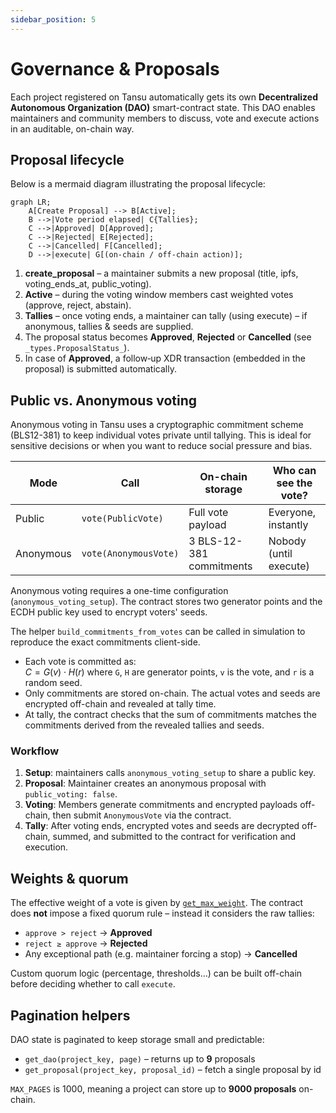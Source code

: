 ```yaml
---
sidebar_position: 5
---
```


# Governance & Proposals

Each project registered on Tansu automatically gets its own **Decentralized Autonomous Organization (DAO)** smart-contract state. This DAO enables maintainers and community members to discuss, vote and execute actions in an auditable, on-chain way.

## Proposal lifecycle

Below is a mermaid diagram illustrating the proposal lifecycle:

```mermaid
graph LR;
    A[Create Proposal] --> B[Active];
    B -->|Vote period elapsed| C{Tallies};
    C -->|Approved| D[Approved];
    C -->|Rejected| E[Rejected];
    C -->|Cancelled| F[Cancelled];
    D -->|execute| G[(on-chain / off-chain action)];
```

1. **create_proposal** – a maintainer submits a new proposal (title, ipfs, voting_ends_at, public_voting).
2. **Active** – during the voting window members cast weighted votes (approve, reject, abstain).
3. **Tallies** – once voting ends, a maintainer can tally (using execute) – if anonymous, tallies & seeds are supplied.
4. The proposal status becomes **Approved**, **Rejected** or **Cancelled** (see `_types.ProposalStatus_`).
5. In case of **Approved**, a follow‑up XDR transaction (embedded in the proposal) is submitted automatically.

## Public vs. Anonymous voting

Anonymous voting in Tansu uses a cryptographic commitment scheme (BLS12-381) to keep individual votes private until tallying. This is ideal for sensitive decisions or when you want to reduce social pressure and bias.

| Mode | Call | On-chain storage | Who can see the vote? |
| --- | --- | --- | --- |
| Public | `vote(PublicVote)` | Full vote payload | Everyone, instantly |
| Anonymous | `vote(AnonymousVote)` | 3 BLS-12-381 commitments | Nobody (until execute) |

Anonymous voting requires a one-time configuration (`anonymous_voting_setup`). The contract stores two generator points and the ECDH public key used to encrypt voters' seeds.

The helper `build_commitments_from_votes` can be called in simulation to reproduce the exact commitments client-side.

- Each vote is committed as:  
  $C = G(v) \cdot H(r)$ where `G`, `H` are generator points, `v` is the vote, and `r` is a random seed.
- Only commitments are stored on-chain. The actual votes and seeds are encrypted off-chain and revealed at tally time.
- At tally, the contract checks that the sum of commitments matches the commitments derived from the revealed tallies and seeds.

### Workflow

1. **Setup**: maintainers calls `anonymous_voting_setup` to share a public key.
2. **Proposal**: Maintainer creates an anonymous proposal with `public_voting: false`.
3. **Voting**: Members generate commitments and encrypted payloads off-chain, then submit `AnonymousVote` via the contract.
4. **Tally**: After voting ends, encrypted votes and seeds are decrypted off-chain, summed, and submitted to the contract for verification and execution.

## Weights & quorum

The effective weight of a vote is given by [`get_max_weight`](./membership.mdx). The contract does **not** impose a fixed quorum rule – instead it considers the raw tallies:

- `approve > reject` → **Approved**
- `reject ≥ approve` → **Rejected**
- Any exceptional path (e.g. maintainer forcing a stop) → **Cancelled**

Custom quorum logic (percentage, thresholds…) can be built off-chain before deciding whether to call `execute`.

## Pagination helpers

DAO state is paginated to keep storage small and predictable:

- `get_dao(project_key, page)` – returns up to **9** proposals
- `get_proposal(project_key, proposal_id)` – fetch a single proposal by id

`MAX_PAGES` is 1000, meaning a project can store up to **9000 proposals** on-chain.
